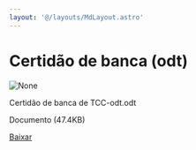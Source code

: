 ```yaml
---
layout: '@/layouts/MdLayout.astro'
---
```






Certidão de banca (odt)
=======================









<Image src="https://arapiraca.ufal.br/graduacao/ciencia-da-computacao/documentos/tcc/documentos-para-o-orientador/certidao-de-banca-de-tcc-odt.odt/%2b%2bplone%2b%2bufalprofile/imgs/file-icon.png" alt="None" inferSize />


 Certidão de banca de TCC-odt.odt  

 Documento 
 (47.4KB)
 

[Baixar](%40%40download/file/Certida%cc%83o%20de%20banca%20de%20TCC-odt.odt)








